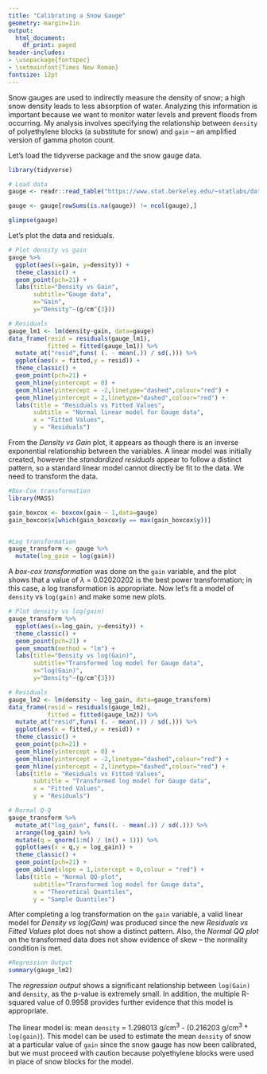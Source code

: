 ---
title: "Calibrating a Snow Gauge"
geometry: margin=1in
output:
  html_document:
    df_print: paged
header-includes:
- \usepackage{fontspec}
- \setmainfont{Times New Roman}
fontsize: 12pt
---

Snow gauges are used to indirectly measure the density of snow; a high snow density leads to less absorption of water. Analyzing this information is important because we want to monitor water levels and prevent floods from occurring. My analysis involves specifying the relationship between `density` of polyethylene blocks (a substitute for snow) and `gain` -- an amplified version of gamma photon count.

Let's load the tidyverse package and the snow gauge data.

```{r gauge-1, message=FALSE, warning=FALSE}
library(tidyverse)

# Load data
gauge <- readr::read_table("https://www.stat.berkeley.edu/~statlabs/data/gauge.data",col_types = "dd")

gauge <- gauge[rowSums(is.na(gauge)) != ncol(gauge),]

glimpse(gauge)
```

Let's plot the data and residuals.

```{r plots-1, message=FALSE, warning=FALSE}
# Plot density vs gain
gauge %>%
  ggplot(aes(x=gain, y=density)) + 
  theme_classic() +
  geom_point(pch=21) +
  labs(title="Density vs Gain",
       subtitle="Gauge data",
       x="Gain",
       y="Density"~(g/cm^{3}))

# Residuals
gauge_lm1 <- lm(density~gain, data=gauge)
data_frame(resid = residuals(gauge_lm1),
           fitted = fitted(gauge_lm1)) %>%
  mutate_at("resid",funs( (. - mean(.)) / sd(.))) %>%
  ggplot(aes(x = fitted,y = resid)) +
  theme_classic() +
  geom_point(pch=21) +
  geom_hline(yintercept = 0) +
  geom_hline(yintercept = -2,linetype="dashed",colour="red") +
  geom_hline(yintercept = 2,linetype="dashed",colour="red") +
  labs(title = "Residuals vs Fitted Values",
       subtitle = "Normal linear model for Gauge data",
       x = "Fitted Values",
       y = "Residuals")

```

From the *Density vs Gain* plot, it appears as though there is an inverse exponential relationship between the variables. A linear model was initially created, however the *standardized residuals* appear to follow a distinct pattern, so a standard linear model cannot directly be fit to the data. We need to transform the data.

```{r, box-cox, message=FALSE, warning=FALSE}

#Box-Cox transformation
library(MASS)

gain_boxcox <- boxcox(gain ~ 1,data=gauge)
gain_boxcox$x[which(gain_boxcox$y == max(gain_boxcox$y))]


#Log transformation
gauge_transform <- gauge %>%
  mutate(log_gain = log(gain))

```

A *box-cox transformation* was done on the `gain` variable, and the plot shows that a value of $\lambda$ = 0.02020202 is the best power transformation; in this case, a log transformation is appropriate. Now let's fit a model of `density` vs `log(gain)` and make some new plots.

```{r plots-2, message=FALSE, warning=FALSE}

# Plot density vs log(gain)
gauge_transform %>%
  ggplot(aes(x=log_gain, y=density)) + 
  theme_classic() +
  geom_point(pch=21) +
  geom_smooth(method = "lm") +
  labs(title="Density vs log(Gain)",
       subtitle="Transformed log model for Gauge data",
       x="log(Gain)",
       y="Density"~(g/cm^{3}))

# Residuals
gauge_lm2 <- lm(density ~ log_gain, data=gauge_transform)
data_frame(resid = residuals(gauge_lm2),
           fitted = fitted(gauge_lm2)) %>%
  mutate_at("resid",funs( (. - mean(.)) / sd(.))) %>%
  ggplot(aes(x = fitted,y = resid)) +
  theme_classic() +
  geom_point(pch=21) +
  geom_hline(yintercept = 0) +
  geom_hline(yintercept = -2,linetype="dashed",colour="red") +
  geom_hline(yintercept = 2,linetype="dashed",colour="red") +
  labs(title = "Residuals vs Fitted Values",
       subtitle = "Transformed log model for Gauge data",
       x = "Fitted Values",
       y = "Residuals")

# Normal Q-Q
gauge_transform %>%
  mutate_at("log_gain", funs((. - mean(.)) / sd(.))) %>%
  arrange(log_gain) %>%
  mutate(q = qnorm(1:n() / (n() + 1))) %>%
  ggplot(aes(x = q,y = log_gain)) +
  theme_classic() +
  geom_point(pch=21) +
  geom_abline(slope = 1,intercept = 0,colour = "red") +
  labs(title = "Normal QQ-plot",
       subtitle="Transformed log model for Gauge data",
       x = "Theoretical Quantiles",
       y = "Sample Quantiles")

```

After completing a log transformation on the `gain` variable, a valid linear model for *Density vs log(Gain)* was produced since the new *Residuals vs Fitted Values* plot does not show a distinct pattern. Also, the *Normal QQ plot* on the transformed data does not show evidence of skew -- the normality condition is met. 

```{r, regression, message=FALSE, warning=FALSE}

#Regression Output
summary(gauge_lm2)

```

The *regression output* shows a significant relationship between `log(Gain)` and `density`, as the p-value is extremely small. In addition, the multiple R-squared value of 0.9958 provides further evidence that this model is appropriate.

The linear model is: mean `density` = 1.298013 g/cm^3^ - (0.216203 g/cm^3^ * `log(gain)`). This model can be used to estimate the mean `density` of snow at a particular value of `gain` since the snow gauge has now been calibrated, but we must proceed with caution because polyethylene blocks were used in place of snow blocks for the model.
